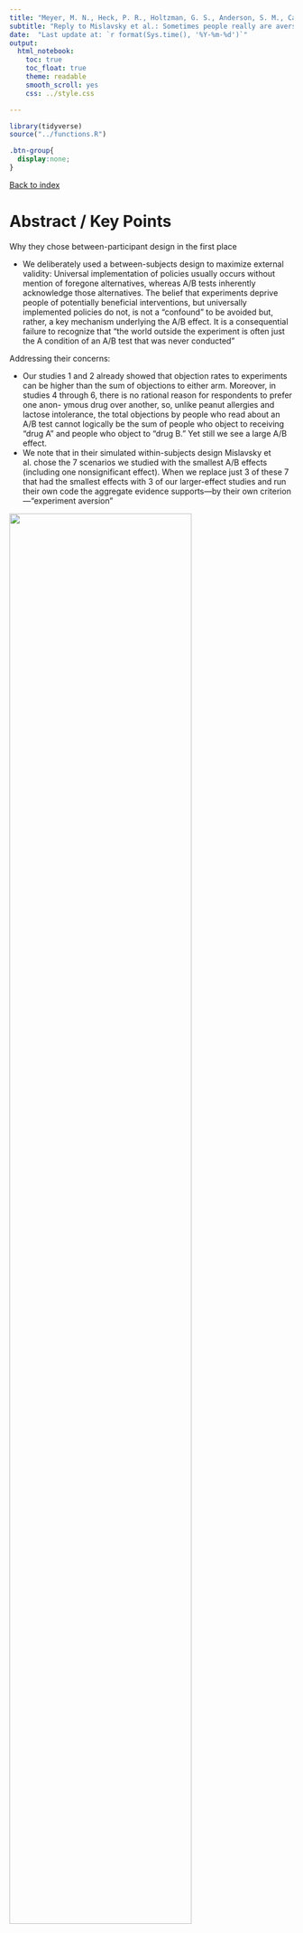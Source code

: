 ```yaml
---
title: "Meyer, M. N., Heck, P. R., Holtzman, G. S., Anderson, S. M., Cai, W., Watts, D. J., & Chabris, C. F. (2019)."
subtitle: "Reply to Mislavsky et al.: Sometimes people really are averse to experiments. Proceedings of the National Academy of Sciences, 116(48), 23885–23886. https://doi.org/10.1073/pnas.1914509116"
date:  "Last update at: `r format(Sys.time(), '%Y-%m-%d')`"
output: 
  html_notebook:
    toc: true
    toc_float: true
    theme: readable
    smooth_scroll: yes
    css: ../style.css

---
```


```r
library(tidyverse)
source("../functions.R")
```

```css
.btn-group{
  display:none;
}
```

[Back to index](../index.nb.html)

# Abstract / Key Points

Why they chose between-participant design in the first place

  - We deliberately used a between-subjects design to maximize external validity: Universal implementation of policies usually occurs without mention of foregone alternatives, whereas A/B tests inherently acknowledge those alternatives. The belief that experiments deprive people of potentially beneficial interventions, but universally implemented policies do not, is not a “confound” to be avoided but, rather, a key mechanism underlying the A/B effect. It is a consequential failure to recognize that “the world outside the experiment is often just the A condition of an A/B test that was never conducted”

Addressing their concerns: 

  - Our studies 1 and 2 already showed that objection rates to experiments can be higher than the sum of objections to either arm. Moreover, in studies 4 through 6, there is no rational reason for respondents to prefer one anon- ymous drug over another, so, unlike peanut allergies and lactose intolerance, the total objections by people who read about an A/B test cannot logically be the sum of people who object to receiving “drug A” and people who object to “drug B.” Yet still we see a large A/B effect.
  - We note that in their simulated within-subjects design Mislavsky et al. chose the 7 scenarios we studied with the smallest A/B effects (including one nonsignificant effect). When we replace just 3 of these 7 that had the smallest effects with 3 of our larger-effect studies and run their own code the aggregate evidence supports—by their own criterion—“experiment aversion”

<img src="Screenshots.png" width=80%>

Fig. 1. Simulation run using Mislavsky et al.’s R code. We modified their simulation—which they used to claim that there was no evidence for experiment aversion—by replacing the 3 weakest studies (“Basic Income,” “Health Worker Recruitment,” and “Teacher Well-being”) with 3 studies that found a large A/B effect (“Safety Checklist,” “Walk-In Clinic,” and “Best Drug”). We used the same input correlation (r = 0.33) that Mislavsky et al. obtained from 99 Amazon Mechanical Turk participants. The overall comparison (Far Right) now produces evidence of an A/B effect, where the mean of the worst arm (M = 3.61) is greater than (and outside the 95% CI limits of) the mean of the experiment (M = 3.31).

-----
[Back to index](../index.nb.html)


`r colored("", "gold", bold = T)`















  

